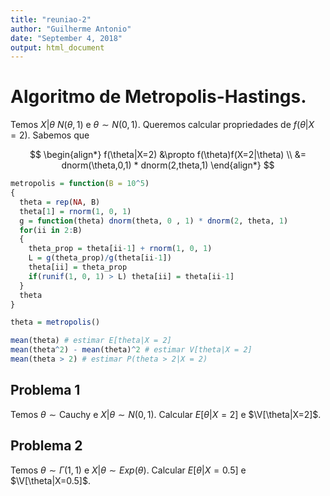 ```yaml
---
title: "reuniao-2"
author: "Guilherme Antonio"
date: "September 4, 2018"
output: html_document
---
```


# Algoritmo de Metropolis-Hastings.

Temos $X|\theta ~ N(\theta,1)$ e $\theta \sim N(0,1)$.
Queremos calcular propriedades de $f(\theta|X=2)$.
Sabemos que

$$
\begin{align*}
f(\theta|X=2) 
&\propto f(\theta)f(X=2|\theta) \\
&= dnorm(\theta,0,1) * dnorm(2,theta,1)
\end{align*}
$$

```r
metropolis = function(B = 10^5)
{
  theta = rep(NA, B)
  theta[1] = rnorm(1, 0, 1)
  g = function(theta) dnorm(theta, 0 , 1) * dnorm(2, theta, 1)
  for(ii in 2:B)
  {
    theta_prop = theta[ii-1] + rnorm(1, 0, 1)
    L = g(theta_prop)/g(theta[ii-1])
    theta[ii] = theta_prop
    if(runif(1, 0, 1) > L) theta[ii] = theta[ii-1]
  }
  theta
}

theta = metropolis()
```

```r
mean(theta) # estimar E[theta|X = 2]
mean(theta^2) - mean(theta)^2 # estimar V[theta|X = 2]
mean(theta > 2) # estimar P(theta > 2|X = 2)
```

## Problema 1

Temos $\theta \sim \text{Cauchy}$ e
$X|\theta \sim N(0,1)$.
Calcular $E[\theta|X=2]$ e $\V[\theta|X=2]$.

## Problema 2

Temos $\theta \sim \Gamma(1,1)$ e
$X|\theta \sim Exp(\theta)$.
Calcular $E[\theta|X=0.5]$ e $\V[\theta|X=0.5]$.
